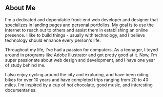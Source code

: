 ## About Me

I'm a dedicated and dependable front-end web developer and designer that specializes in landing pages and personal portfolios. My goal is to use the Internet to reach out to others and assist them in establishing an online presence. I like to build things - usually with technology, and I believe technology should enhance every person's life.

Throughout my life, I've had a passion for computers. As a teenager, I toyed around in programs like Adobe Illustrator and got pretty good at it. Now, I'm super passionate about web design and development, and I have one year of study behind me.

I also enjoy cycling around the city and exploring, and have been riding bikes for over 10 years and have completed trips ranging from 20 to 40 miles. I'm inspired by a cup of hot chocolate, good music, and interesting documentaries.